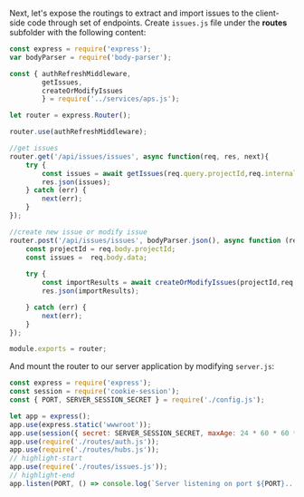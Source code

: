 Next, let's expose the routings to extract and import issues to the client-side code through set of endpoints.
Create `issues.js` file under the **routes** subfolder with the following content:

```js title="routes/issues.js"
const express = require('express');
var bodyParser = require('body-parser');

const { authRefreshMiddleware,
        getIssues,
        createOrModifyIssues 
        } = require('../services/aps.js');

let router = express.Router();

router.use(authRefreshMiddleware); 

//get issues
router.get('/api/issues/issues', async function(req, res, next){
    try {
        const issues = await getIssues(req.query.projectId,req.internalOAuthToken.access_token);
        res.json(issues);
    } catch (err) {
        next(err);
    }
});

//create new issue or modify issue
router.post('/api/issues/issues', bodyParser.json(), async function (req, res, next) {
    const projectId = req.body.projectId;
    const issues =  req.body.data;
 
    try {
        const importResults = await createOrModifyIssues(projectId,req.internalOAuthToken.access_token,issues);
        res.json(importResults);

    } catch (err) {
        next(err);
    }  
});

module.exports = router;
```

And mount the router to our server application by modifying `server.js`:

```js title="server.js"
const express = require('express');
const session = require('cookie-session');
const { PORT, SERVER_SESSION_SECRET } = require('./config.js');

let app = express();
app.use(express.static('wwwroot'));
app.use(session({ secret: SERVER_SESSION_SECRET, maxAge: 24 * 60 * 60 * 1000 }));
app.use(require('./routes/auth.js'));
app.use(require('./routes/hubs.js'));
// highlight-start
app.use(require('./routes/issues.js'));
// highlight-end
app.listen(PORT, () => console.log(`Server listening on port ${PORT}...`));
```
